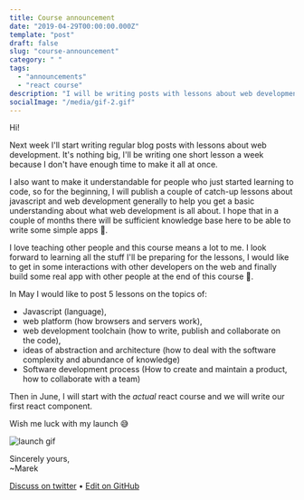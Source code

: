 ```yaml
---
title: Course announcement
date: "2019-04-29T00:00:00.000Z"
template: "post"
draft: false
slug: "course-announcement"
category: " "
tags:
  - "announcements"
  - "react course"
description: "I will be writing posts with lessons about web development aimed at beginners."
socialImage: "/media/gif-2.gif"
---
```


Hi!

Next week I'll start writing regular blog posts with lessons about web development. It's nothing big, I'll be writing one short lesson a week because I don't have enough time to make it all at once.

I also want to make it understandable for people who just started learning to code, so for the beginning, I will publish a couple of catch-up lessons about javascript and web development generally to help you get a basic understanding about what web development is all about. I hope that in a couple of months there will be sufficient knowledge base here to be able to write some simple apps 💪.

I love teaching other people and this course means a lot to me. I look forward to learning all the stuff I'll be preparing for the lessons, I would like to get in some interactions with other developers on the web and finally build some real app with other people at the end of this course 🤩.

In May I would like to post 5 lessons on the topics of:

- Javascript (language),
- web platform (how browsers and servers work),
- web development toolchain (how to write, publish and collaborate on the code),
- ideas of abstraction and architecture (how to deal with the software complexity and abundance of knowledge)
- Software development process (How to create and maintain a product, how to collaborate with a team)

Then in June, I will start with the _actual_ react course and we will write our first react component.

Wish me luck with my launch 😅

![launch gif](/media/gif-2.gif)

Sincerely yours,<br />
~Marek

[Discuss on twitter](https://twitter.com/marek_us/status/1122910607991279618) • [Edit on GitHub](https://github.com/mcalus3/create-react-blog/blob/master/src/routes/posts/2019-04-29-course-announcement/document-English.mdx)
